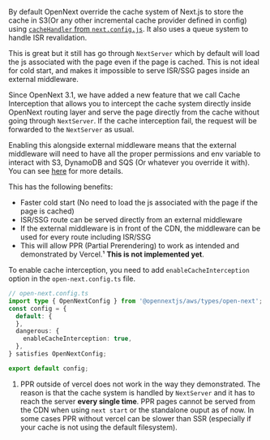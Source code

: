By default OpenNext override the cache system of Next.js to store the cache in S3(Or any other incremental cache provider defined in config) using [`cacheHandler` from `next.config.js`](https://nextjs.org/docs/app/api-reference/next-config-js/incrementalCacheHandlerPath). It also uses a queue system to handle ISR revalidation.

This is great but it still has go through `NextServer` which by default will load the js associated with the page even if the page is cached. This is not ideal for cold start, and makes it impossible to serve ISR/SSG pages inside an external middleware.

Since OpenNext 3.1, we have added a new feature that we call Cache Interception that allows you to intercept the cache system directly inside OpenNext routing layer and serve the page directly from the cache without going through `NextServer`. If the cache interception fail, the request will be forwarded to the `NextServer` as usual.

Enabling this alongside external middleware means that the external middleware will need to have all the proper permissions and env variable to interact with S3, DynamoDB and SQS (Or whatever you override it with). You can see [here](/aws/inner_workings/components/server/node#special-overrides) for more details.

This has the following benefits:
- Faster cold start (No need to load the js associated with the page if the page is cached)
- ISR/SSG route can be served directly from an external middleware
- If the external middleware is in front of the CDN, the middleware can be used for every route including ISR/SSG
- This will allow PPR (Partial Prerendering) to work as intended and demonstrated by Vercel.¹ **This is not implemented yet**.

To enable cache interception, you need to add `enableCacheInterception` option in the `open-next.config.ts` file.

```ts
// open-next.config.ts
import type { OpenNextConfig } from '@opennextjs/aws/types/open-next';
const config = {
  default: {
  },
  dangerous: {
    enableCacheInterception: true,
  },
} satisfies OpenNextConfig;

export default config;

```

1. PPR outside of vercel does not work in the way they demonstrated. The reason is that the cache system is handled by `NextServer` and it has to reach the server **every single time**. PPR pages cannot be served from the CDN when using `next start` or the standalone ouput as of now. In some cases PPR without vercel can be slower than SSR (especially if your cache is not using the default filesystem).